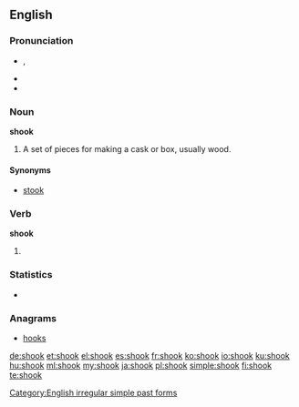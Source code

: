 ==English==

===Pronunciation===
* {{IPA|/ʃʊk/}}, {{SAMPA|/SUk/}}
* {{audio|en-us-shook.ogg|Audio (US)}}
* {{rhymes|ʊk}}

===Noun===
'''shook'''

# A set of pieces for making a cask or box, usually wood.

====Synonyms====
* [[stook]]

===Verb===
'''shook'''

# {{simple past of|shake}}

===Statistics===
* {{rank|loss|spot|wonderful|943|shook|fit|distribute|ordinary}}

===Anagrams===
* [[hooks#English|hooks]]

[[Category:English irregular simple past forms]]

[[de:shook]]
[[et:shook]]
[[el:shook]]
[[es:shook]]
[[fr:shook]]
[[ko:shook]]
[[io:shook]]
[[ku:shook]]
[[hu:shook]]
[[ml:shook]]
[[my:shook]]
[[ja:shook]]
[[pl:shook]]
[[simple:shook]]
[[fi:shook]]
[[te:shook]]